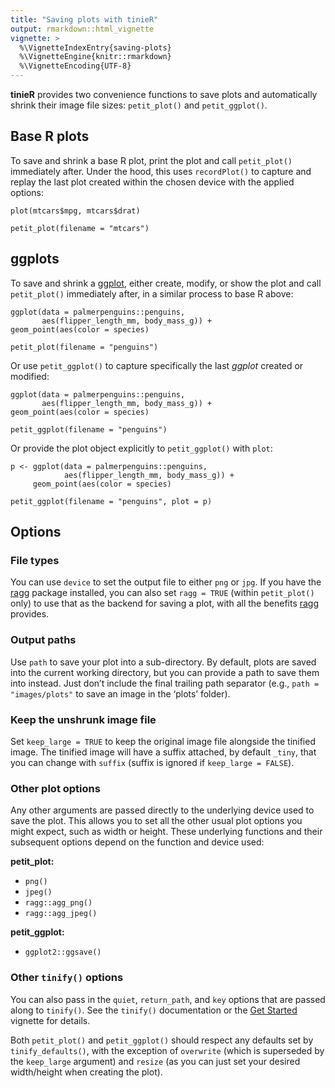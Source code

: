 ```yaml
---
title: "Saving plots with tinieR"
output: rmarkdown::html_vignette
vignette: >
  %\VignetteIndexEntry{saving-plots}
  %\VignetteEngine{knitr::rmarkdown}
  %\VignetteEncoding{UTF-8}
---
```


**tinieR** provides two convenience functions to save plots and automatically shrink their image file sizes: `petit_plot()` and `petit_ggplot()`.

## Base R plots

To save and shrink a base R plot, print the plot and call `petit_plot()` immediately after. Under the hood, this uses `recordPlot()` to capture and replay the last plot created within the chosen device with the applied options:

```
plot(mtcars$mpg, mtcars$drat)

petit_plot(filename = "mtcars")
```

## ggplots

To save and shrink a [ggplot](https://ggplot2.tidyverse.org), either create, modify, or show
the plot and call `petit_plot()` immediately after, in a similar process to base R above:

```
ggplot(data = palmerpenguins::penguins,
       aes(flipper_length_mm, body_mass_g)) +
geom_point(aes(color = species)

petit_plot(filename = "penguins")
```

Or use `petit_ggplot()` to capture specifically the last *ggplot* created or modified:

```
ggplot(data = palmerpenguins::penguins,
       aes(flipper_length_mm, body_mass_g)) +
geom_point(aes(color = species)

petit_ggplot(filename = "penguins")
```

Or provide the plot object explicitly to `petit_ggplot()` with `plot`:

```
p <- ggplot(data = palmerpenguins::penguins,
            aes(flipper_length_mm, body_mass_g)) +
     geom_point(aes(color = species)
     
petit_ggplot(filename = "penguins", plot = p)
```

## Options

### File types

You can use `device` to set the output file to either `png` or `jpg`. If you have the [ragg](https://ragg.r-lib.org) package installed, you can also set `ragg = TRUE` (within `petit_plot()` only) to use that as the backend for saving a plot, with all the benefits [ragg](https://ragg.r-lib.org) provides.

### Output paths

Use `path` to save your plot into a sub-directory. By default, plots are saved into the current working directory, but you can provide a path to save them into instead. Just don't include the final trailing path separator (e.g., `path = "images/plots"` to save an image in the 'plots' folder).

### Keep the unshrunk image file

Set `keep_large = TRUE` to keep the original image file alongside the tinified image. The tinified image will have a suffix attached, by default `_tiny`, that you can change with `suffix` (suffix is ignored if `keep_large = FALSE`).

### Other plot options

Any other arguments are passed directly to the underlying device used to save the plot. This allows you to set all the other usual plot options you might expect, such as width or height. These underlying functions and their subsequent options depend on the function and device used:

**petit_plot:**

- `png()`
- `jpeg()`
- `ragg::agg_png()`
- `ragg::agg_jpeg()`

**petit_ggplot:**

- `ggplot2::ggsave()`

### Other `tinify()` options

You can also pass in the `quiet`, `return_path`, and `key` options that are passed along to `tinify()`. See the `tinify()` documentation or the [Get Started](https://jmablog.github.io/tinieR/articles/tinieR.html) vignette for details.

Both `petit_plot()` and `petit_ggplot()` should respect any defaults set by `tinify_defaults()`, with the exception of `overwrite` (which is superseded by the `keep_large` argument) and `resize` (as you can just set your desired width/height when creating the plot).
